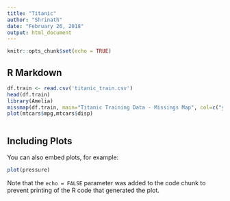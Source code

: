 ---
title: "Titanic"
author: "Shrinath"
date: "February 26, 2018"
output: html_document
---

```{r setup, include=FALSE}
knitr::opts_chunk$set(echo = TRUE)
```

## R Markdown


```{r sda }
df.train <- read.csv('titanic_train.csv')
head(df.train)
library(Amelia)
missmap(df.train, main="Titanic Training Data - Missings Map", col=c("yellow", "black"), legend=FALSE)
plot(mtcars$mpg,mtcars$disp)

```

```{}

```
## Including Plots

You can also embed plots, for example:

```{r pressure, echo=FALSE}
plot(pressure)
```

Note that the `echo = FALSE` parameter was added to the code chunk to prevent printing of the R code that generated the plot.
